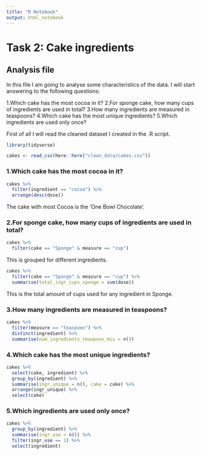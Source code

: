 ```yaml
---
title: "R Notebook"
output: html_notebook
---
```


# Task 2: Cake ingredients

## Analysis file

In this file I am going to analyse some characteristics of the data. I will start answering to the following questions:


 1.Which cake has the most cocoa in it?
 2.For sponge cake, how many cups of ingredients are used in total?
 3.How many ingredients are measured in teaspoons?
 4.Which cake has the most unique ingredients?
 5.Which ingredients are used only once?
 
 
First of all I will read the cleaned dataset I created in the .R script.

```r
library(tidyverse)
```

```r
cakes <- read_csv(here::here("clean_data/cakes.csv"))
```

###  1.Which cake has the most cocoa in it?

```r
cakes %>% 
  filter(ingredient == "cocoa") %>% 
  arrange(desc(dose))
```

The cake with most Cocoa is the 'One Bowl Chocolate'.

###  2.For sponge cake, how many cups of ingredients are used in total?


```r
cakes %>% 
  filter(cake == "Sponge" & measure == "cup") 
```
This is grouped for different ingredients.


```r
cakes %>% 
  filter(cake == "Sponge" & measure == "cup") %>% 
  summarise(total_ingr_cups_sponge = sum(dose))
```

This is the total amount of cups used for any ingredient in Sponge.


###  3.How many ingredients are measured in teaspoons?


```r
cakes %>% 
  filter(measure == "teaspoon") %>% 
  distinct(ingredient) %>% 
  summarise(num_ingredients_teaspoon_mis = n())
```

###  4.Which cake has the most unique ingredients?


```r
cakes %>% 
  select(cake, ingredient) %>% 
  group_by(ingredient) %>%
  summarise(ingr_unique = n(), cake = cake) %>%
  arrange(ingr_unique) %>% 
  select(cake)
```







###  5.Which ingredients are used only once?


```r
cakes %>% 
  group_by(ingredient) %>% 
  summarise(ingr_use = n()) %>% 
  filter(ingr_use == 1) %>% 
  select(ingredient)
```